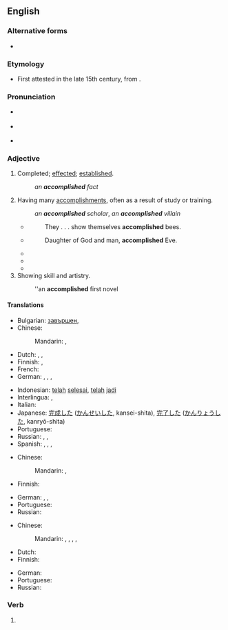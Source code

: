 ==English==

===Alternative forms===
* {{l|en|accomplisht}} {{qualifier|obsolete}}

===Etymology===
* First attested in the late 15th century, from {{suffix|accomplish|ed|lang=en}}.

===Pronunciation===
* {{a|GenAm}} {{IPA|/ə.ˈkɑm.plɪʃt/|lang=en}}
* {{a|RP}} {{IPA|/ə.ˈkɒm.plɪʃt/|lang=en}}
* {{audio|en-us-accomplished.ogg|Audio (US)|lang=en}}

===Adjective===
{{en-adj}}

# Completed; [[effected]]; [[established]].
#: ''an '''accomplished''' fact''
# Having many [[accomplishment]]s, often as a result of study or training.
#: ''an '''accomplished''' scholar'', ''an '''accomplished''' villain''
#* {{rfdate|and other bibliographic particulars}} {{w|Holland}}
#*: They . . . show themselves '''accomplished''' bees.
#* {{rfdate|and other bibliographic particulars}} {{w|John Milton}}
#*: Daughter of God and man, '''accomplished''' Eve.
#* {{quote-book|title=The Young Lady's Guide to Charm, Style & Femininity|author=Keisha Clark|year=2007|page=82|ISBN=1602472904|passage=Knowing this, makes all the difference in the world as to how you will be received as an '''accomplished''' young lady when you are presented to the world, and later presented to your Adam.}}
#* {{quote-book|title=A History of Young People in the West - Volume 1|author=Giovanni Levi & ‎Jean-Claude Schmitt|year=1997|page=36|ISBN=0674404076|passage=The presence of the dog and hart further clarifies the meaning of these scenes: hunting was one of the ways in which an '''accomplished''' young man could assert himself.}}
#* {{quote-book|title=Pioneers and Makers of Arkansas|author=Josiah Hazen Shinn|year=1967|page=335|ISBN=0806303115|passage=When Margaret Frances Desha returned to Batesville, the most '''accomplished''' woman of the town, she was wooed and won by William French Denton, a distinguished lawyer of Batesville, and a gift of Tennessee to Arkansas growth.}}
# Showing skill and artistry.
#: ''an '''accomplished''' first novel

====Translations====
{{trans-top|completed}}
* Bulgarian: [[завършен]], {{t+|bg|съвършен}}
* Chinese:
*: Mandarin: {{t|cmn|[[完成]][[了]][[的]]|tr=wánchéng le de}}, {{t|cmn|[[既成]][[的]]|tr=jìchéng de}}
* Dutch: {{t+|nl|voldaan}}, {{t+|nl|voldane}}, {{t+|nl|voltrokken}}
* Finnish: {{t+|fi|hyväksytty}}, {{t+|fi|tunnustettu}}
* French: {{t+|fr|accompli}}
* German: {{t+|de|erreicht}}, {{t+|de|realisiert}}, {{t+|de|bewerkstelligt}}, {{t+|de|vollendet}}
{{trans-mid}}
* Indonesian: [[telah]] [[selesai]], [[telah]] [[jadi]]
* Interlingua: {{t|ia|complite}}, {{t|ia|experte}}
* Italian: {{t+|it|compiuto}}
* Japanese: [[完成]]した ([[かんせい]]した, kansei-shita), [[完了]]した ([[かんりょう]]した, kanryō-shita)
* Portuguese: {{t+|pt|realizado}}
* Russian: {{t+|ru|завершённый}}, {{t+|ru|совершённый}}, {{t+|ru|зако́нченный}}
* Spanish: {{t+|es|logrado}}, {{t+|es|realizado}}, {{t+|es|cumplido}}, {{t+|es|consumado}}
{{trans-bottom}}

{{trans-top|having many accomplishments}}
* Chinese:
*: Mandarin: {{t|cmn|[[有]][[造詣]][[的]]}}, {{t|cmn|[[有]][[造诣]][[的]]|tr=yǒu zàoyì de}}
* Finnish: {{t+|fi|pätevä}}
{{trans-mid}}
* German: {{t+|de|vollendet}}, {{t+|de|fähig}}, {{t+|de|versiert}}
* Portuguese: {{t-needed|pt}}
* Russian: {{t+|ru|зако́нченный}}
{{trans-bottom}}

{{trans-top|showing skill}}
* Chinese:
*: Mandarin: {{t+|cmn|純熟}}, {{t+|cmn|纯熟|tr=chúnshú}}, {{t+|cmn|熟練}}, {{t+|cmn|熟练|tr=shúliàn}}, {{t|cmn|[[精通]][[的]]|tr=jīngtōng de}}
* Dutch: {{t+|nl|bedreven}}
* Finnish: {{t+|fi|ansiokas}}
{{trans-mid}}
* German: {{t+|de|vollendet}}
* Portuguese: {{t-needed|pt}}
* Russian: {{t-needed|ru}}
{{trans-bottom}}

===Verb===
{{head|en|verb form}}

# {{en-past of|accomplish}}